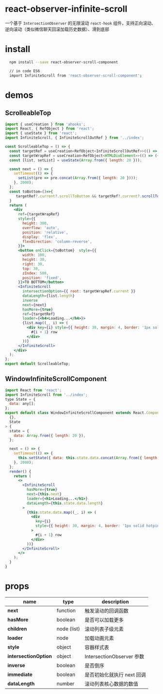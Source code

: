
<Meta title="Doc/react-infinite-scroll-component" />

# react-observer-infinite-scroll

一个基于 `IntersectionObserver` 的无限滚动 `react-hook` 组件，支持正向滚动、逆向滚动（类似微信聊天回滚加载历史数据）、滑到底部

# install

```bash
  npm install --save react-observer-scroll-component

  // in code ES6
  import InfiniteScroll from 'react-observer-scroll-component';
```

# demos

## ScrolleableTop

```jsx
import { useCreation } from 'ahooks';
import React, { RefObject } from 'react';
import { useState } from 'react';
import InfiniteScroll, { InfiniteScrollOutRef } from '../index';

const ScrolleableTop = () => {
  const targetRef = useCreation<RefObject<InfiniteScrollOutRef>>(() => ({ current: null }), []);
  const targetWrapRef = useCreation<RefObject<HTMLDivElement>>(() => ({ current: null }), []);
  const [list, setList] = useState(Array.from({ length: 20 }));

  const next = () => {
    setTimeout(() => {
      setList(pre => pre.concat(Array.from({ length: 20 })));
    }, 2000);
  };
  const toBottom=()=>{
     targetRef?.current?.scrollToBottom && targetRef?.current?.scrollToBottom()
  }
  return (
    <div
      ref={targetWrapRef}
      style={{
        height: 300,
        overflow: 'auto',
        position: 'relative',
        display: 'flex',
        flexDirection: 'column-reverse',
      }}>
      <button onClick={toBottom}  style={{
        width: 100,
        height: 30,
        right: 30,
        top: 30,
        zIndex: 500,
        position: 'fixed',
      }}>TO BOTTOM</button>
      <InfiniteScroll
        intersectionOption={{ root: targetWrapRef.current }}
        dataLength={list.length}
        inverse
        next={next}
        hasMore={true}
        ref={targetRef}
        loader={<h4>Loading...</h4>}>
        {list.map((_, i) => (
          <div key={i} style={{ height: 30, margin: 4, border: '1px solid hotpink' }}>
            #{i + 1} row
          </div>
        ))}
      </InfiniteScroll>
    </div>
  );
};
export default ScrolleableTop;

```

## WindowInfiniteScrollComponent

``` jsx
import React from 'react';
import InfiniteScroll from '../index';
type State = {
  data: any[];
};
export default class WindowInfiniteScrollComponent extends React.Component<
  {},
  State
> {
  state = {
    data: Array.from({ length: 20 }),
  };

  next = () => {
    setTimeout(() => {
      this.setState({ data: this.state.data.concat(Array.from({ length: 20 })) });
    }, 2000);
  };
  render() {
    return (
      <>
        <InfiniteScroll
          hasMore={true}
          next={this.next}
          loader={<h1>Loading...</h1>}
          dataLength={this.state.data.length}
        >
          {this.state.data.map((_, i) => (
            <div
              key={i}
              style={{ height: 30, margin: 4, border: '1px solid hotpink' }}
            >
              #{i + 1} row
            </div>
          ))}
        </InfiniteScroll>
      </>
    );
  }
}

```

# props

name | type | description
-----|------|------------
**next** | function | 触发滚动的回调函数
**hasMore** | boolean | 是否可以加载更多
**children** | node (list) | 滚动列表子级元素
**loader** | node | 加载动画元素
**style** | object | 容器样式表
**intersectionOption** | object | IntersectionObserver 参数
**inverse** | boolean | 是否倒序
**immediate** | boolean | 是否初始化就执行 next 回调
**dataLength** | number | 滚动列表核心数据的数值
